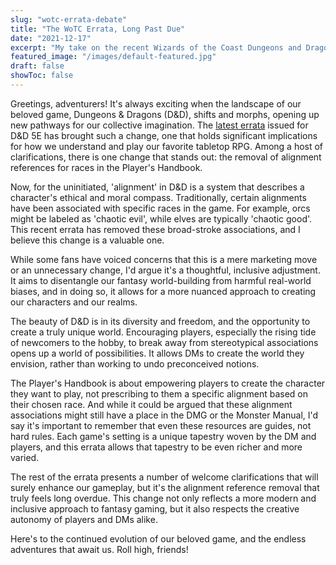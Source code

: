 ```yaml
---
slug: "wotc-errata-debate"
title: "The WoTC Errata, Long Past Due"
date: "2021-12-17"
excerpt: "My take on the recent Wizards of the Coast Dungeons and Dragons 5e errata."
featured_image: "/images/default-featured.jpg"
draft: false
showToc: false
---
```


Greetings, adventurers! It's always exciting when the landscape of our beloved game, Dungeons & Dragons (D&D), shifts and morphs, opening up new pathways for our collective imagination. The [latest errata](https://media.wizards.com/2020/dnd/downloads/PH-Errata.pdf) issued for D&D 5E has brought such a change, one that holds significant implications for how we understand and play our favorite tabletop RPG. Among a host of clarifications, there is one change that stands out: the removal of alignment references for races in the Player's Handbook.

Now, for the uninitiated, 'alignment' in D&D is a system that describes a character's ethical and moral compass. Traditionally, certain alignments have been associated with specific races in the game. For example, orcs might be labeled as 'chaotic evil', while elves are typically 'chaotic good'. This recent errata has removed these broad-stroke associations, and I believe this change is a valuable one.

While some fans have voiced concerns that this is a mere marketing move or an unnecessary change, I'd argue it's a thoughtful, inclusive adjustment. It aims to disentangle our fantasy world-building from harmful real-world biases, and in doing so, it allows for a more nuanced approach to creating our characters and our realms.

The beauty of D&D is in its diversity and freedom, and the opportunity to create a truly unique world. Encouraging players, especially the rising tide of newcomers to the hobby, to break away from stereotypical associations opens up a world of possibilities. It allows DMs to create the world they envision, rather than working to undo preconceived notions.

The Player's Handbook is about empowering players to create the character they want to play, not prescribing to them a specific alignment based on their chosen race. And while it could be argued that these alignment associations might still have a place in the DMG or the Monster Manual, I'd say it's important to remember that even these resources are guides, not hard rules. Each game's setting is a unique tapestry woven by the DM and players, and this errata allows that tapestry to be even richer and more varied.

The rest of the errata presents a number of welcome clarifications that will surely enhance our gameplay, but it's the alignment reference removal that truly feels long overdue. This change not only reflects a more modern and inclusive approach to fantasy gaming, but it also respects the creative autonomy of players and DMs alike.

Here's to the continued evolution of our beloved game, and the endless adventures that await us. Roll high, friends!